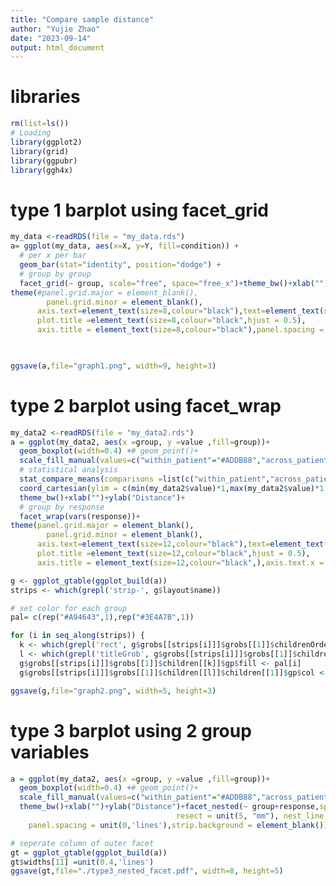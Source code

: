 ```yaml
---
title: "Compare sample distance"
author: "Yujie Zhao"
date: "2023-09-14"
output: html_document
---
```

# libraries
```r
rm(list=ls())
# Loading
library(ggplot2)
library(grid)
library(ggpubr)
library(ggh4x)
```

# type 1 barplot using facet_grid
```r

my_data <-readRDS(file = "my_data.rds")
a= ggplot(my_data, aes(x=X, y=Y, fill=condition)) +
  # per x per bar
  geom_bar(stat="identity", position="dodge") +
  # group by group
  facet_grid(~ group, scale="free", space="free_x")+theme_bw()+xlab("")+ylab("Y")+
theme(#panel.grid.major = element_blank(),
        panel.grid.minor = element_blank(),
      axis.text=element_text(size=8,colour="black"),text=element_text(size=8,colour="black"),
      plot.title =element_text(size=8,colour="black",hjust = 0.5),
      axis.title = element_text(size=8,colour="black"),panel.spacing = unit(0, "lines"))


      
ggsave(a,file="graph1.png", width=9, height=3)

```


# type 2 barplot using facet_wrap
```r
my_data2 <-readRDS(file = "my_data2.rds")
a = ggplot(my_data2, aes(x =group, y =value ,fill=group))+
  geom_boxplot(width=0.4) +# geom_point()+
  scale_fill_manual(values=c("within_patient"="#ADDB88","across_patient" ="#369F2D"))+ scale_colour_manual(values=c("within_patient"="#ADDB88","across_patient" ="#369F2D"))+ 
  # statistical analysis
  stat_compare_means(comparisons =list(c("within_patient","across_patient" )),method = 'wilcox.test',size=4)+
  coord_cartesian(ylim = c(min(my_data2$value)*1,max(my_data2$value)*1.1))+
  theme_bw()+xlab("")+ylab("Distance")+
  # group by response
  facet_wrap(vars(response))+
theme(panel.grid.major = element_blank(),
        panel.grid.minor = element_blank(),
      axis.text=element_text(size=12,colour="black"),text=element_text(size=12,colour="black"),
      plot.title =element_text(size=12,colour="black",hjust = 0.5),
      axis.title = element_text(size=12,colour="black",),axis.text.x = element_blank(),axis.ticks.x = element_blank())

g <- ggplot_gtable(ggplot_build(a))
strips <- which(grepl('strip-', g$layout$name))

# set color for each group
pal= c(rep("#A94643",1),rep("#3E4A7B",1))

for (i in seq_along(strips)) {
  k <- which(grepl('rect', g$grobs[[strips[i]]]$grobs[[1]]$childrenOrder))
  l <- which(grepl('titleGrob', g$grobs[[strips[i]]]$grobs[[1]]$childrenOrder))
  g$grobs[[strips[i]]]$grobs[[1]]$children[[k]]$gp$fill <- pal[i]
  g$grobs[[strips[i]]]$grobs[[1]]$children[[l]]$children[[1]]$gp$col <- "white"}

ggsave(g,file="graph2.png", width=5, height=3)

```


# type 3 barplot using 2 group variables
```r

a = ggplot(my_data2, aes(x =group, y =value ,fill=group))+
  geom_boxplot(width=0.4) +# geom_point()+
  scale_fill_manual(values=c("within_patient"="#ADDB88","across_patient" ="#369F2D"))+ scale_colour_manual(values=c("within_patient"="#ADDB88","across_patient" ="#369F2D"))+ 
  theme_bw()+xlab("")+ylab("Distance")+facet_nested(~ group+response,space = "free_x",scales = "free_x",
                                     resect = unit(5, "mm"), nest_line = element_line(linetype = 2)) + theme(
    panel.spacing = unit(0,'lines'),strip.background = element_blank())

# seperate column of outer facet
gt = ggplot_gtable(ggplot_build(a))
gt$widths[11] =unit(0.4,'lines')
ggsave(gt,file="./type3_nested_facet.pdf", width=8, height=5)
```

